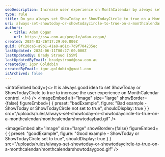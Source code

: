 ```yaml
---
seoDescription: Increase user experience on MonthCalendar by always setting ShowToday or ShowTodayCircle to true
type: rule
title: Do you always set ShowToday or ShowTodayCircle to true on a MonthCalendar?
uri: always-set-showtoday-or-showtodaycircle-to-true-on-a-monthcalendar
authors:
  - title: Adam Cogan
    url: https://ssw.com.au/people/adam-cogan/
created: 2024-03-26T17:29:00.000Z
guid: 8fc20ca5-a9b1-41a8-a61c-7d9f704235ec
lastUpdated: 2024-06-11T00:27:00.000Z
lastUpdatedBy: Brady Stroud [SSW]
lastUpdatedByEmail: bradystroud@ssw.com.au
createdBy: Igor Goldobin
createdByEmail: igor.goldobin@gmail.com
isArchived: false
---
```


<introEmbed
  body={<>
It is always good idea to set ShowToday or ShowTodayCircle to true to increase the user experience on MonthCalendar control.
  </>}
/>
<imageEmbed
  alt="Image"
  size="large"
  showBorder={false}
  figureEmbed={ {
    preset: "badExample",
    figure: "Bad example - ShowToday or ShowTodayCircle not set to true",
    shouldDisplay: true
  } }
  src="/uploads/rules/always-set-showtoday-or-showtodaycircle-to-true-on-a-monthcalendar/monthcalendarshowtodaybad.gif"
/>

<imageEmbed
  alt="Image"
  size="large"
  showBorder={false}
  figureEmbed={ {
    preset: "goodExample",
    figure: "Good example - ShowToday or ShowTodayCircle set to true",
    shouldDisplay: true
  } }
  src="/uploads/rules/always-set-showtoday-or-showtodaycircle-to-true-on-a-monthcalendar/monthcalendarshowtodaygood.gif"
/>
